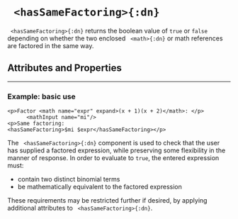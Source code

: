 


# ` <hasSameFactoring>{:dn}`

` <hasSameFactoring>{:dn}` returns the boolean value of `true` or `false` depending on whether the two enclosed ` <math>{:dn}` or math references are factored in the same way.

## Attributes and Properties 
 <AttrDisplay name='hasSameFactoring'/> 
 <PropDisplay name='hasSameFactoring'/>

---

### Example: basic use


```doenet-editor-horiz
<p>Factor <math name="expr" expand>(x + 1)(x + 2)</math>: </p>
      <mathInput name="mi"/>
<p>Same factoring: 
<hasSameFactoring>$mi $expr</hasSameFactoring></p> 
```



The ` <hasSameFactoring>{:dn}` component is used to check that the user has supplied a factored expression, while preserving some flexibility in the manner of response. In order to evaluate to `true`, the entered expression must:


* contain two distinct binomial terms
* be mathematically equivalent to the factored expression





These requirements may be restricted further if desired, by applying additional attributes to ` <hasSameFactoring>{:dn}`.

